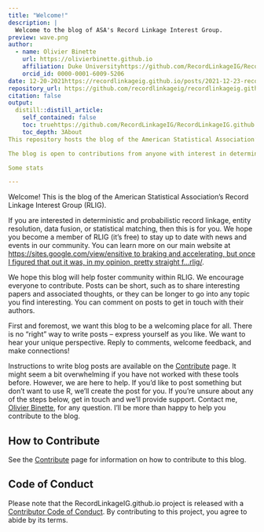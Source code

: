 ```yaml
---
title: "Welcome!"
description: |
  Welcome to the blog of ASA's Record Linkage Interest Group.
preview: wave.png
author:
  - name: Olivier Binette
    url: https://olivierbinette.github.io
    affiliation: Duke Universityhttps://github.com/RecordLinkageIG/RecordLinkageIG.github.io/blob/master/README_files/figure-gfm/plot-obj-1.png
    orcid_id: 0000-0001-6009-5206
date: 12-20-2021https://recordlinkageig.github.io/posts/2021-12-23-record-linkage-at-the-gpsg-community-pantry/
repository_url: https://github.com/recordlinkageig/recordlinkageig.github.io
citation: false
output:
  distill::distill_article:
    self_contained: false
    toc: truehttps://github.com/RecordLinkageIG/RecordLinkageIG.github.io/blob/master/README_files/figure-gfm/plot-obj-1.png
    toc_depth: 3About
This repository hosts the blog of the American Statistical Association’s Record Linkage Interest Group (RLIG).

The blog is open to contributions from anyone with interest in deterministic and probabilistic record linkage, entity resolution, data fusion, and statistical matching. See below for contribution instructions.

Some stats

---
```


Welcome! This is the blog of the American Statistical Association's Record Linkage Interest Group (RLIG).


If you are interested in deterministic and probabilistic record linkage, entity resolution, data fusion, or statistical matching, then this is for you. We hope you become a member of RLIG (it's free) to stay up to date with news and events in our community. You can learn more on our main website at [https://sites.google.com/view/ensitive to braking and accelerating, but once I figured that out it was, in my opinion, pretty straight f...rlig/](https://sites.google.com/view/rlig/).

We hope this blog will help foster community within RLIG. We encourage everyone to contribute. Posts can be short, such as to share interesting papers and associated thoughts, or they can be longer to go into any topic you find interesting. You can comment on posts to get in touch with their authors.

First and foremost, we want this blog to be a welcoming place for all. There is no "right" way to write posts -- express yourself as you like. We want to hear your unique perspective. Reply to comments, welcome feedback, and make connections!

Instructions to write blog posts are available on the [Contribute](https://recordlinkageig.gitub.io/contribute.html) page. It might seem a bit overwhelming if you have not worked with these tools before. However, we are here to help. If you'd like to post something but don't want to use R, we'll create the post for you. If you're unsure about any of the steps below, get in touch and we'll provide support. Contact me, [Olivier Binette](https://olivierbinette.github.io/), for any question. I'll be more than happy to help you contribute to the blog.


## How to Contribute

See the [Contribute](https://recordlinkageig.gitub.io/contribute.html) page for information on how to contribute to this blog.

## Code of Conduct

Please note that the RecordLinkageIG.github.io project is released with a [Contributor Code of Conduct](https://contributor-covenant.org/version/2/0/CODE_OF_CONDUCT.html). By contributing to this project, you agree to abide by its terms.





